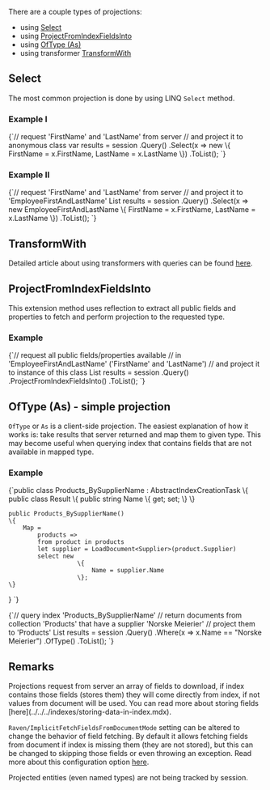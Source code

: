 
There are a couple types of projections:

- using [Select](../../../client-api/session/querying/how-to-perform-projection.mdx#select)
- using [ProjectFromIndexFieldsInto](../../../client-api/session/querying/how-to-perform-projection.mdx#projectfromindexfieldsinto)
- using [OfType (As)](../../../client-api/session/querying/how-to-perform-projection.mdx#oftype-(as)---simple-projection)
- using transformer [TransformWith](../../../client-api/session/querying/how-to-use-transformers-in-queries.mdx)

## Select

The most common projection is done by using LINQ `Select` method.

### Example I

<TabItem value="projection_1" label="projection_1">
<CodeBlock language="csharp">
{`// request 'FirstName' and 'LastName' from server
// and project it to anonymous class
var results = session
	.Query<Employee>()
	.Select(x => new
	\{
		FirstName = x.FirstName,
		LastName = x.LastName
	\})
	.ToList();
`}
</CodeBlock>
</TabItem>

### Example II

<TabItem value="projection_2" label="projection_2">
<CodeBlock language="csharp">
{`// request 'FirstName' and 'LastName' from server
// and project it to 'EmployeeFirstAndLastName'
List<EmployeeFirstAndLastName> results = session
	.Query<Employee>()
	.Select(x => new EmployeeFirstAndLastName
	\{
		FirstName = x.FirstName,
		LastName = x.LastName
	\})
	.ToList();
`}
</CodeBlock>
</TabItem>



## TransformWith

Detailed article about using transformers with queries can be found [here](../../../client-api/session/querying/how-to-use-transformers-in-queries.mdx).



## ProjectFromIndexFieldsInto

This extension method uses reflection to extract all public fields and properties to fetch and perform projection to the requested type.

### Example

<TabItem value="projection_3" label="projection_3">
<CodeBlock language="csharp">
{`// request all public fields/properties available 
// in 'EmployeeFirstAndLastName' ('FirstName' and 'LastName')
// and project it to instance of this class
List<EmployeeFirstAndLastName> results = session
	.Query<Employee>()
	.ProjectFromIndexFieldsInto<EmployeeFirstAndLastName>()
	.ToList();
`}
</CodeBlock>
</TabItem>



## OfType (As) - simple projection

`OfType` or `As` is a client-side projection. The easiest explanation of how it works is: take results that server returned and map them to given type. This may become useful when querying index that contains fields that are not available in mapped type.

### Example

<TabItem value="projection_4" label="projection_4">
<CodeBlock language="csharp">
{`public class Products_BySupplierName : AbstractIndexCreationTask<Product>
\{
	public class Result
	\{
		public string Name \{ get; set; \}
	\}

	public Products_BySupplierName()
	\{
		Map =
			products =>
			from product in products
			let supplier = LoadDocument<Supplier>(product.Supplier)
			select new
				       \{
					       Name = supplier.Name
				       \};
	\}
\}
`}
</CodeBlock>
</TabItem>

<TabItem value="projection_5" label="projection_5">
<CodeBlock language="csharp">
{`// query index 'Products_BySupplierName' 
// return documents from collection 'Products' that have a supplier 'Norske Meierier'
// project them to 'Products'
List<Product> results = session
	.Query<Products_BySupplierName.Result, Products_BySupplierName>()
	.Where(x => x.Name == "Norske Meierier")
	.OfType<Product>()
	.ToList();
`}
</CodeBlock>
</TabItem>



## Remarks

<Admonition type="note" title="Note" id="note" href="#note">
Projections request from server an array of fields to download, if index contains those fields (stores them) they will come directly from index, if not values from document will be used. You can read more about storing fields [here](../../../indexes/storing-data-in-index.mdx).

`Raven/ImplicitFetchFieldsFromDocumentMode` setting can be altered to change the behavior of field fetching. By default it allows fetching fields from document if index is missing them (they are not stored), but this can be changed to skipping those fields or even throwing an exception. Read more about this configuration option [here](../../../server/configuration/configuration-options.mdx#index-settings).
</Admonition>

<Admonition type="note" title="">
Projected entities (even named types) are not being tracked by session.
</Admonition>


